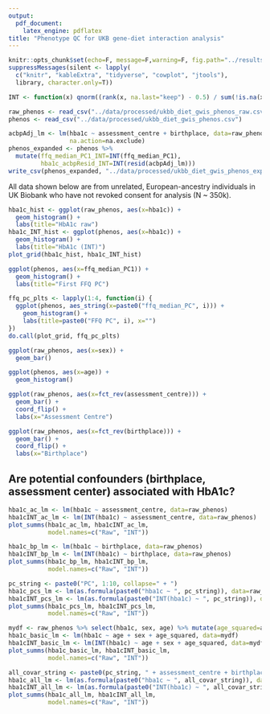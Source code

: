 ```yaml
---
output: 
  pdf_document:
    latex_engine: pdflatex
title: "Phenotype QC for UKB gene-diet interaction analysis"
---
```


```r
knitr::opts_chunk$set(echo=F, message=F,warning=F, fig.path="../results/figures/")
suppressMessages(silent <- lapply(
  c("knitr", "kableExtra", "tidyverse", "cowplot", "jtools"), 
  library, character.only=T))
```

```r
INT <- function(x) qnorm((rank(x, na.last="keep") - 0.5) / sum(!is.na(x)))
```


```r
raw_phenos <- read_csv("../data/processed/ukbb_diet_gwis_phenos_raw.csv")
phenos <- read_csv("../data/processed/ukbb_diet_gwis_phenos.csv")
```

```r
acbpAdj_lm <- lm(hba1c ~ assessment_centre + birthplace, data=raw_phenos,
                 na.action=na.exclude)
phenos_expanded <- phenos %>%
  mutate(ffq_median_PC1_INT=INT(ffq_median_PC1),
         hba1c_acbpResid_INT=INT(resid(acbpAdj_lm)))
write_csv(phenos_expanded, "../data/processed/ukbb_diet_gwis_phenos_expanded.csv")
```

All data shown below are from unrelated, European-ancestry individuals in UK Biobank who have not revoked consent for analysis (N ~ 350k).

```r
hba1c_hist <- ggplot(raw_phenos, aes(x=hba1c)) + 
  geom_histogram() +
  labs(title="HbA1c raw")
hba1c_INT_hist <- ggplot(phenos, aes(x=hba1c)) +
  geom_histogram() +
  labs(title="HbA1c (INT)")
plot_grid(hba1c_hist, hba1c_INT_hist)

ggplot(phenos, aes(x=ffq_median_PC1)) + 
  geom_histogram() +
  labs(title="First FFQ PC")

ffq_pc_plts <- lapply(1:4, function(i) {
  ggplot(phenos, aes_string(x=paste0("ffq_median_PC", i))) +
    geom_histogram() +
    labs(title=paste0("FFQ PC", i), x="")
})
do.call(plot_grid, ffq_pc_plts)

ggplot(raw_phenos, aes(x=sex)) +
  geom_bar()

ggplot(phenos, aes(x=age)) +
  geom_histogram()

ggplot(raw_phenos, aes(x=fct_rev(assessment_centre))) +
  geom_bar() +
  coord_flip() +
  labs(x="Assessment Centre")

ggplot(raw_phenos, aes(x=fct_rev(birthplace))) +
  geom_bar() +
  coord_flip() +
  labs(x="Birthplace")
```

## Are potential confounders (birthplace, assessment center) associated with HbA1c?

```r
hba1c_ac_lm <- lm(hba1c ~ assessment_centre, data=raw_phenos)
hba1cINT_ac_lm <- lm(INT(hba1c) ~ assessment_centre, data=raw_phenos)
plot_summs(hba1c_ac_lm, hba1cINT_ac_lm,
           model.names=c("Raw", "INT"))

hba1c_bp_lm <- lm(hba1c ~ birthplace, data=raw_phenos)
hba1cINT_bp_lm <- lm(INT(hba1c) ~ birthplace, data=raw_phenos)
plot_summs(hba1c_bp_lm, hba1cINT_bp_lm,
           model.names=c("Raw", "INT"))

pc_string <- paste0("PC", 1:10, collapse=" + ")
hba1c_pcs_lm <- lm(as.formula(paste0("hba1c ~ ", pc_string)), data=raw_phenos)
hba1cINT_pcs_lm <- lm(as.formula(paste0("INT(hba1c) ~ ", pc_string)), data=raw_phenos)
plot_summs(hba1c_pcs_lm, hba1cINT_pcs_lm,
           model.names=c("Raw", "INT"))

mydf <- raw_phenos %>% select(hba1c, sex, age) %>% mutate(age_squared=age**2)
hba1c_basic_lm <- lm(hba1c ~ age + sex + age_squared, data=mydf)
hba1cINT_basic_lm <- lm(INT(hba1c) ~ age + sex + age_squared, data=mydf)
plot_summs(hba1c_basic_lm, hba1cINT_basic_lm,
           model.names=c("Raw", "INT"))

all_covar_string <- paste0(pc_string, " + assessment_centre + birthplace")
hba1c_all_lm <- lm(as.formula(paste0("hba1c ~ ", all_covar_string)), data=raw_phenos)
hba1cINT_all_lm <- lm(as.formula(paste0("INT(hba1c) ~ ", all_covar_string)), data=raw_phenos)
plot_summs(hba1c_all_lm, hba1cINT_all_lm,
           model.names=c("Raw", "INT"))
```

